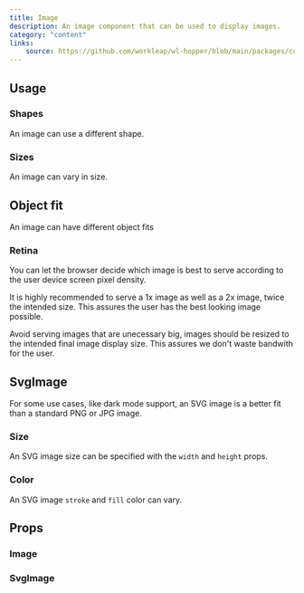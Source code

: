 ```yaml
---
title: Image
description: An image component that can be used to display images.
category: "content"
links:
    source: https://github.com/workleap/wl-hopper/blob/main/packages/components/src/Image/src/Image.tsx
---
```


<Example src="Image/docs/image" isOpen />

## Usage

### Shapes

An image can use a different shape.

<Example src="Image/docs/shape" />

### Sizes

An image can vary in size.

<Example src="Image/docs/size" />

## Object fit

An image can have different object fits

<Example src="Image/docs/objectFit" />

### Retina

You can let the browser decide which image is best to serve according to the user device screen pixel density.

It is highly recommended to serve a 1x image as well as a 2x image, twice the intended size. This assures the user has the best looking image possible.

Avoid serving images that are unecessary big, images should be resized to the intended final image display size. This assures we don't waste bandwith for the user.

<Example src="Image/docs/retina" />

## SvgImage

For some use cases, like dark mode support, an SVG image is a better fit than a standard PNG or JPG image.

<Example src="Image/docs/svg" />

### Size

An SVG image size can be specified with the `width` and `height` props.

<Example src="Image/docs/svgSize" />

### Color

An SVG image `stroke` and `fill` color can vary.

<Example src="Image/docs/svgColor" />

## Props

### Image

<PropTable component="Image" />

### SvgImage

<PropTable component="SvgImage" />
